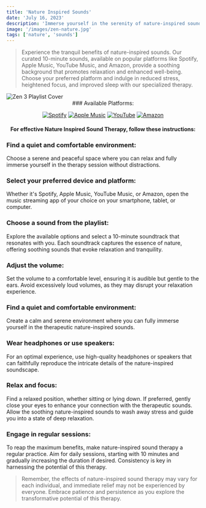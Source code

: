 ```yaml
---
title: 'Nature Inspired Sounds'
date: 'July 16, 2023'
description: 'Immerse yourself in the serenity of nature-inspired sounds for relaxation.'
image: '/images/zen-nature.jpg'
tags: ['nature', 'sounds']
---
```


<Blockquote>
  Experience the tranquil benefits of nature-inspired sounds. Our curated
  10-minute sounds, available on popular platforms like Spotify, Apple Music,
  YouTube Music, and Amazon, provide a soothing background that promotes
  relaxation and enhanced well-being. Choose your preferred platform and indulge
  in reduced stress, heightened focus, and improved sleep with our specialized
  therapy.
</Blockquote>

<Image src="/images/zen-nature.jpg" alt="Zen 3 Playlist Cover" />

<div align="center">
### Available Platforms:

[![Spotify](/images/streaming-icons/spotify.png)](https://open.spotify.com/album/4TGZ7uFgyi4qLg5QFSTJ5J)
[![Apple Music](/images/streaming-icons/apple-music.png)](https://music.apple.com/us/album/beyond-the-buzz-2/1697744383)
[![YouTube](/images/streaming-icons/youtube.png)](https://www.youtube.com/playlist?list=OLAK5uy_nT8Xx5yeDwrPp6Quw_VdUOCzV-6sX4xRA)
[![Amazon](/images/streaming-icons/amazon.png)](https://amazon.com/music/player/albums/B0CBZWXDD1?marketplaceId=ATVPDKIKX0DER&musicTerritory=US&ref=dm_sh_6BhuppnOrJJzoXRiIu0GHvcKm)

#### For effective Nature Inspired Sound Therapy, follow these instructions:

</div>

### <Highlighter>Find a quiet and comfortable environment:</Highlighter>

Choose a serene and peaceful space where you can relax and fully immerse yourself in the therapy session without distractions.

### <Highlighter>Select your preferred device and platform:</Highlighter>

Whether it's Spotify, Apple Music, YouTube Music, or Amazon, open the music streaming app of your choice on your smartphone, tablet, or computer.

### <Highlighter>Choose a sound from the playlist:</Highlighter>

Explore the available options and select a 10-minute soundtrack that resonates with you. Each soundtrack captures the essence of nature, offering soothing sounds that evoke relaxation and tranquility.

### <Highlighter>Adjust the volume: </Highlighter>

Set the volume to a comfortable level, ensuring it is audible but gentle to the ears. Avoid excessively loud volumes, as they may disrupt your relaxation experience.

### <Highlighter>Find a quiet and comfortable environment:</Highlighter>

Create a calm and serene environment where you can fully immerse yourself in the therapeutic nature-inspired sounds.

### <Highlighter>Wear headphones or use speakers:</Highlighter>

For an optimal experience, use high-quality headphones or speakers that can faithfully reproduce the intricate details of the nature-inspired soundscape.

### <Highlighter>Relax and focus:</Highlighter>

Find a relaxed position, whether sitting or lying down. If preferred, gently close your eyes to enhance your connection with the therapeutic sounds. Allow the soothing nature-inspired sounds to wash away stress and guide you into a state of deep relaxation.

### <Highlighter>Engage in regular sessions:</Highlighter>

To reap the maximum benefits, make nature-inspired sound therapy a regular practice. Aim for daily sessions, starting with 10 minutes and gradually increasing the duration if desired. Consistency is key in harnessing the potential of this therapy.

<Blockquote>
  Remember, the effects of nature-inspired sound therapy may vary for each
  individual, and immediate relief may not be experienced by everyone. Embrace
  patience and persistence as you explore the transformative potential of this
  therapy.
</Blockquote>
